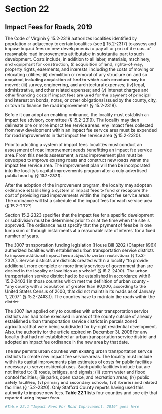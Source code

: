 
# Section 22

## Impact Fees for Roads, 2019
The  Code  of  Virginia  §  15.2-2319  authorizes  localities  identified  by  population  or  adjacency  to  certain  localities  (see § 15.2-2317) to assess and impose impact fees on new developments to pay all or part of the cost of reasonable road improvements attributable in substantial part to such development.  Costs  include,  in  addition  to  all  labor,  materials,  machinery, and equipment for construction, (i) acquisition of land, rights-of-way, property rights, easements, and interests, including the costs of moving or relocating utilities; (ii) demolition or removal of any structure on land so acquired, including acquisition of land to which such structure may be moved; (iii) survey, engineering, and architectural expenses; (iv) legal, administrative, and other related expenses; and (v) interest charges and other financing costs if impact fees are used for the payment of principal and interest on bonds, notes, or other obligations issued by the county, city, or town to finance the road improvements (§ 15.2-2318).

Before it can adopt an enabling ordinance, the locality must establish an impact fee advisory committee (§ 15.2-2319).  The  locality  may  then  delineate  one  or  more  impact fee service areas. Any impact fees collected from new development within an impact fee service area must be expended for road improvements in that impact fee service area (§ 15.2-2320).

Prior to adopting a system of impact fees, localities must conduct an assessment of road improvement needs benefitting an impact fee service area. From this needs assessment, a  road  improvement  plan  must  be  developed  to  improve  existing roads and construct new roads within the impact fee service area. The improvement plan will then be incorporated into the locality’s capital improvements program after a duly advertised public hearing (§ 15.2-2321).

After  the  adoption  of  the  improvement  program,  the  locality  may  adopt  an  ordinance  establishing  a  system  of  impact fees to fund or recapture the cost of providing road improvements  within  the  impact  fee  service  areas.  The  ordinance  will  list  a  schedule  of  the  impact  fees  for  each  service area (§ 15.2-2322).

Section  15.2-2323  specifies  that  the  impact  fee  for  a  specific  development  or  subdivision  must be  determined  prior to or at the time when the site is approved. The ordinance must specify that the payment of fees be in one lump sum or through installments at a reasonable rate of interest for a fixed number of years. 

The 2007 transportation funding legislation [House Bill 3202 (Chapter 896)] authorized localities with established urban transportation service districts to impose additional impact  fees  subject  to  certain  restrictions  (§  15.2-2320).  Service  districts  are  districts  created  within  a  locality  “to  provide additional, more complete or more timely services of government than are desired in the locality or localities as a whole” (§ 15.2-2400). The urban transportation service district had to be established in accordance with § 15.2-2403.1 in those counties which met the definition of urban county –  “any  county  with  a  population  of  greater  than  90,000,  according to the United States Census of 2000, that did not maintain its roads as of January 1, 2007” (§ 15.2-2403.1). The counties have to maintain the roads within the district.

The 2007 law applied only to counties with urban transportation service districts and had to be exercised in areas of the county outside of already established urban transportation service districts in parcels zoned agricultural that were being subdivided  for  by-right  residential  development.  Also,  the  authority for the article expired on December 31, 2008 for any locality that had not established an urban transportation service district and adopted an impact fee ordinance in the new area by that date.

The  law  permits  urban  counties  with  existing  urban  transportation  service  districts  to  create  new  impact  fee  service  areas.  The  locality  must  include  within  its  capital  improvements  plan  estimates  of  costs  for  public  facilities  necessary  to  serve  residential  uses.  Such  public  facilities  include but are not limited to: (i) roads, bridges, and signals; (ii) storm water and flood control facilities; (iii) parks, open space,  and  recreation  areas;  (iv)  public  safety  facilities;  (v) primary and secondary schools; (vi) libraries and related facilities (§ 15.2-2320). Only Stafford County reports having used this authority to impose new fees. **Table 22.1** lists four counties and one city that reported using impact fees. 

```r
#Table 22.1 "Impact Fees For Road Improvement, 2019" goes here
```

